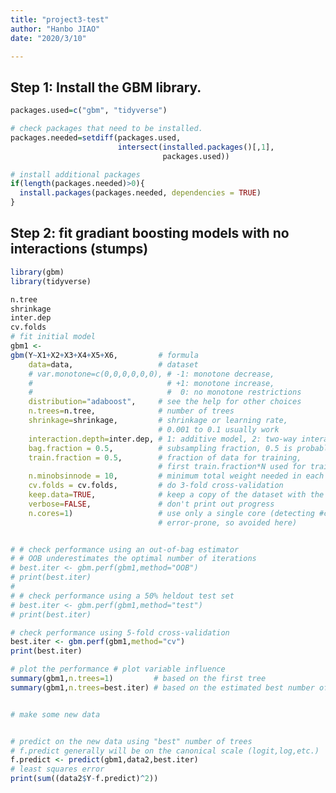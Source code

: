 ```yaml
---
title: "project3-test"
author: "Hanbo JIAO"
date: "2020/3/10"

---
```


## Step 1: Install the GBM library.
```r
packages.used=c("gbm", "tidyverse")

# check packages that need to be installed.
packages.needed=setdiff(packages.used, 
                        intersect(installed.packages()[,1], 
                                  packages.used))

# install additional packages
if(length(packages.needed)>0){
  install.packages(packages.needed, dependencies = TRUE)
}
```

## Step 2: fit gradiant boosting models with no interactions (stumps)
```r
library(gbm)
library(tidyverse)
```


```r

n.tree
shrinkage
inter.dep
cv.folds
# fit initial model
gbm1 <-
gbm(Y~X1+X2+X3+X4+X5+X6,         # formula
    data=data,                   # dataset
    # var.monotone=c(0,0,0,0,0,0), # -1: monotone decrease,
    #                              # +1: monotone increase,
    #                              #  0: no monotone restrictions
    distribution="adaboost",     # see the help for other choices
    n.trees=n.tree,              # number of trees
    shrinkage=shrinkage,         # shrinkage or learning rate,
                                 # 0.001 to 0.1 usually work
    interaction.depth=inter.dep, # 1: additive model, 2: two-way interactions, etc.
    bag.fraction = 0.5,          # subsampling fraction, 0.5 is probably best
    train.fraction = 0.5,        # fraction of data for training,
                                 # first train.fraction*N used for training
    n.minobsinnode = 10,         # minimum total weight needed in each node
    cv.folds = cv.folds,         # do 3-fold cross-validation
    keep.data=TRUE,              # keep a copy of the dataset with the object
    verbose=FALSE,               # don't print out progress
    n.cores=1)                   # use only a single core (detecting #cores is
                                 # error-prone, so avoided here)


# # check performance using an out-of-bag estimator
# # OOB underestimates the optimal number of iterations
# best.iter <- gbm.perf(gbm1,method="OOB")
# print(best.iter)
# 
# # check performance using a 50% heldout test set
# best.iter <- gbm.perf(gbm1,method="test")
# print(best.iter)

# check performance using 5-fold cross-validation
best.iter <- gbm.perf(gbm1,method="cv")
print(best.iter)

# plot the performance # plot variable influence
summary(gbm1,n.trees=1)         # based on the first tree
summary(gbm1,n.trees=best.iter) # based on the estimated best number of trees


# make some new data


# predict on the new data using "best" number of trees
# f.predict generally will be on the canonical scale (logit,log,etc.)
f.predict <- predict(gbm1,data2,best.iter)
# least squares error
print(sum((data2$Y-f.predict)^2))



```

